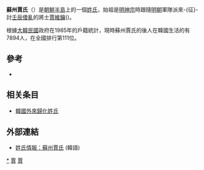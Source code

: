 '''蘇州賈氏'''（{{lang|ko|'''소주 가씨'''}}）是[[朝鮮半島|朝鮮半島]]上的一個[[本貫|姓氏]]，始祖是[[明神宗|明神宗]]時跟隨[[明朝|明朝]]軍隊派來-{征}-討[[壬辰倭亂|壬辰倭亂]]的將士[[賈維鑰_(朝鮮)|賈維鑰]]({{lang|ko|가유약}})。

根據[[大韓民國|大韓民國]]政府在1985年的戶籍統計，現時蘇州賈氏的後人在韓國生活的有7894人，在全國排行第111位。

==參考==
*{{Cite book|1=|author=|date=|title=NAVER知識検索 소주가씨 蘇州賈氏|publisher=[[韓國學中央硏究院|韓國學中央硏究院]]|url=http://terms.naver.com/entry.nhn?docId=290676&cid=42835&categoryId=42835&mobile|ref={{Harvid|소주가씨 蘇州賈氏|}}}}{{Dead link|date=2018年6月 |bot=InternetArchiveBot |fix-attempted=no }}

== 相关条目 ==
* [[韓國外來歸化姓氏|韓國外來歸化姓氏]]

==外部連結==
* [http://www.surname.info/ga/ga.html 姓氏情報：蘇州賈氏] {{Wayback|url=http://www.surname.info/ga/ga.html |date=20200108010535 }} (韓語)

{{姓名小作品}}

[[Category:賈姓|*]]
[[Category:中國起源韓國姓氏|賈]]
[[Category:朝鮮氏族|賈]]